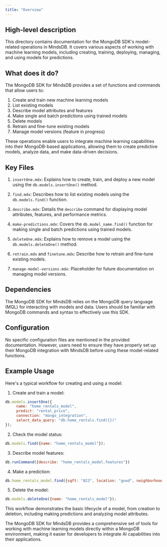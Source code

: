 ```yaml
---
title: "Overview"
---
```


## High-level description
This directory contains documentation for the MongoDB SDK's model-related operations in MindsDB. It covers various aspects of working with machine learning models, including creating, training, deploying, managing, and using models for predictions.

## What does it do?
The MongoDB SDK for MindsDB provides a set of functions and commands that allow users to:

1. Create and train new machine learning models
2. List existing models
3. Describe model attributes and features
4. Make single and batch predictions using trained models
5. Delete models
6. Retrain and fine-tune existing models
7. Manage model versions (feature in progress)

These operations enable users to integrate machine learning capabilities into their MongoDB-based applications, allowing them to create predictive models, analyze data, and make data-driven decisions.

## Key Files

1. `insertOne.mdx`: Explains how to create, train, and deploy a new model using the `db.models.insertOne()` method.

2. `find.mdx`: Describes how to list existing models using the `db.models.find()` function.

3. `describe.mdx`: Details the `describe` command for displaying model attributes, features, and performance metrics.

4. `make-predictions.mdx`: Covers the `db.model_name.find()` function for making single and batch predictions using trained models.

5. `deleteOne.mdx`: Explains how to remove a model using the `db.models.deleteOne()` method.

6. `retrain.mdx` and `finetune.mdx`: Describe how to retrain and fine-tune existing models.

7. `manage-model-versions.mdx`: Placeholder for future documentation on managing model versions.

## Dependencies
The MongoDB SDK for MindsDB relies on the MongoDB query language (MQL) for interacting with models and data. Users should be familiar with MongoDB commands and syntax to effectively use this SDK.

## Configuration
No specific configuration files are mentioned in the provided documentation. However, users need to ensure they have properly set up their MongoDB integration with MindsDB before using these model-related functions.

## Example Usage

Here's a typical workflow for creating and using a model:

1. Create and train a model:

```javascript
db.models.insertOne({
     name: "home_rentals_model",
     predict: "rental_price",
     connection: "mongo_integration",
     select_data_query: "db.home_rentals.find({})"
});
```

2. Check the model status:

```javascript
db.models.find({name: "home_rentals_model"});
```

3. Describe model features:

```javascript
db.runCommand({describe: "home_rentals_model.features"})
```

4. Make a prediction:

```javascript
db.home_rentals_model.find({sqft: "823", location: "good", neighborhood: "downtown", days_on_market: "10"});
```

5. Delete the model:

```javascript
db.models.deleteOne({name: "home_rentals_model"});
```

This workflow demonstrates the basic lifecycle of a model, from creation to deletion, including making predictions and analyzing model attributes.

The MongoDB SDK for MindsDB provides a comprehensive set of tools for working with machine learning models directly within a MongoDB environment, making it easier for developers to integrate AI capabilities into their applications.